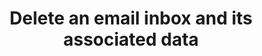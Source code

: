 ---
title: 'Delete an email inbox and its associated data'
openapi: 'DELETE /api/v1/inbox/delete'
---